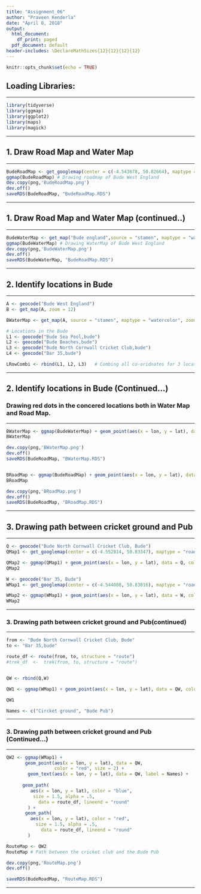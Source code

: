 ---
title: "Assignment_06"
author: "Praveen Kenderla"
date: "April 8, 2018"
output:
  html_document:
    df_print: paged
  pdf_document: default
header-includes: \DeclareMathSizes{12}{12}{12}{12}
---

```{r setup, include=FALSE}
knitr::opts_chunk$set(echo = TRUE)
```


## Loading Libraries:

******
```{r, message = FALSE, warning = FALSE, results = 'hide', include=TRUE}
library(tidyverse)
library(ggmap)
library(ggplot2)
library(maps)
library(magick)
```
******

## 1. Draw Road Map and Water Map 
******
```{r, message= FALSE, warning = FALSE, results = 'hide', fig.height =4}

BudeRoadMap <- get_googlemap(center = c(-4.543678, 50.82664), maptype = "roadmap", zoom = 13)
ggmap(BudeRoadMap) # Drawing roadmap of Bude West England
dev.copy(png,'BudeRoadMap.png')
dev.off()
saveRDS(BudeRoadMap, "BudeRoadMap.RDS")


```
******

## 1. Draw Road Map and Water Map (continued..) 

******
```{r, results = 'hide', message= FALSE, warning = FALSE, fig.keep = 'all', fig.height =4}

BudeWaterMap <- get_map("Bude england",source = "stamen", maptype = "watercolor", zoom = 13)
ggmap(BudeWaterMap) # Drawing WaterMap of Bude West England
dev.copy(png,'BudeWaterMap.png')
dev.off()
saveRDS(BudeWaterMap, "BudeRoadMap.RDS")

```
******


## 2. Identify locations in Bude

******
```{r, results = 'hide', message= FALSE, warning = FALSE, fig.keep = 'all', fig.height =4}

A <- geocode("Bude West England")
B <- get_map(A, zoom = 12)

BWaterMap <- get_map(A, source = "stamen", maptype = "watercolor", zoom = 13)

# Locations in the Bude 
L1 <- geocode("Bude Sea Pool,bude")
L2 <- geocode("Bude Beaches,bude")
L3 <- geocode("Bude North Cornwall Cricket Club,bude")
L4 <- geocode("Bar 35,bude")

LRowCombi <- rbind(L1, L2, L3)   # Combing all co-oridnates for 3 locations
```

******

## 2. Identify locations in Bude (Continued...)


### Drawing red dots in the concered locations both in Water Map and Road Map. 


******
```{r, results = 'hide', message= FALSE, warning = FALSE, fig.keep = 'all', fig.height =4}

BWaterMap <- ggmap(BudeWaterMap) + geom_point(aes(x = lon, y = lat), data = LRowCombi, color = "red", size = 2) 
BWaterMap 

dev.copy(png,'BWaterMap.png')
dev.off()
saveRDS(BudeRoadMap, "BWaterMap.RDS")


BRoadMap <- ggmap(BudeRoadMap) + geom_point(aes(x = lon, y = lat), data = LRowCombi, color = "red", size = 2)
BRoadMap

dev.copy(png,'BRoadMap.png')
dev.off()
saveRDS(BudeRoadMap, "BRoadMap.RDS")
```

******


## 3. Drawing path between cricket ground and Pub


******
```{r, results = 'hide', message= FALSE, warning = FALSE, fig.keep = 'all', fig.height =4}

Q <- geocode("Bude North Cornwall Cricket Club, Bude")
QMap1 <- get_googlemap(center = c(-4.552814, 50.83347), maptype = "roadmap", zoom = 15)

QMap2 <- ggmap(QMap1) + geom_point(aes(x = lon, y = lat), data = Q, color = "red", size = 2)
QMap2

W <- geocode("Bar 35, Bude")
WMap1 <- get_googlemap(center = c(-4.544088, 50.83016), maptype = "roadmap", zoom = 15 )

WMap2 <- ggmap(WMap1) + geom_point(aes(x = lon, y = lat), data = W, color = "red", size = 2)
WMap2
```
******

### 3. Drawing path between cricket ground and Pub(continued)


******
```{r, results = 'hide', message= FALSE, warning = FALSE, fig.keep = 'all', fig.height =4}

from <- "Bude North Cornwall Cricket Club, Bude" 
to <- "Bar 35,bude"

route_df <- route(from, to, structure = "route")
#trek_df  <-  trek(from, to, structure = "route")


QW <- rbind(Q,W)

QW1 <- ggmap(WMap1) + geom_point(aes(x = lon, y = lat), data = QW, color = "red", size = 2)

QW1

Names <- c("Circket ground", "Bude Pub")
```
******

### 3. Drawing path between cricket ground and Pub (Continued...)

******
```{r, results = 'hide', message= FALSE, warning = FALSE, fig.keep = 'all', fig.height =4}

QW2 <- ggmap(WMap1) + 
       geom_point(aes(x = lon, y = lat), data = QW, 
                  color = "red", size = 2) +  
        geom_text(aes(x = lon, y = lat), data = QW, label = Names) +
        
      geom_path(
         aes(x = lon, y = lat), color = "blue", 
          size = 1.5, alpha = .5,
            data = route_df, lineend = "round"
        ) + 
       geom_path(
         aes(x = lon, y = lat), color = "red",
           size = 1.5, alpha = .5, 
             data = route_df, lineend = "round"
        ) 

RouteMap <- QW2
RouteMap # Path between the cricket club and the Bude Pub

dev.copy(png,'RouteMap.png')
dev.off()

saveRDS(BudeRoadMap, "RouteMap.RDS")

```
******
